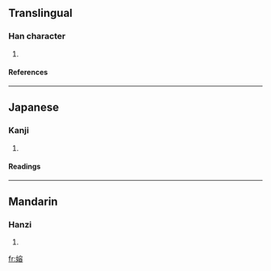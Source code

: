 ==Translingual==
===Han character===
{{Han char|rn=38|rad=女|as=10|sn=13|four=4346<sub>8</sub>|canj=女十金口 (VJCR)}}
# {{defn|Han|sort=女10}}
====References====
{{Han ref|kx=0268.390|dkj=06608|hdz=21074.030|uh=5AC6|ud=23238|bh=DCFE|bd=56574}}
----
==Japanese==
===Kanji===
{{ja-kanji|grade=|rs=女10}}
# {{defn|Japanese}} 
====Readings====
{{ja-readings|on=[[よう]] (yō), [[ゆ]] (yu)|kun=[[あざな]] (azana)}}
----
==Mandarin==
===Hanzi===
{{cmn-hanzi|pin=[[yóng]] (yong2)|wg=yung<sup>2</sup>}}
# {{defn|Mandarin}}

[[fr:嫆]]